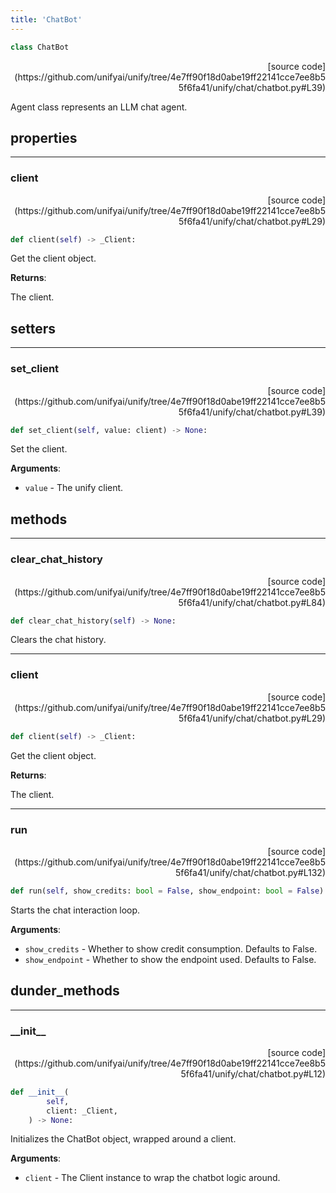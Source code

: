 ```yaml
---
title: 'ChatBot'
---
```


```python
class ChatBot
```

<p align="right">[source code](https://github.com/unifyai/unify/tree/4e7ff90f18d0abe19ff22141cce7ee8b55f6fa41/unify/chat/chatbot.py#L39)</p>

Agent class represents an LLM chat agent.

## properties

---

### client

<p align="right">[source code](https://github.com/unifyai/unify/tree/4e7ff90f18d0abe19ff22141cce7ee8b55f6fa41/unify/chat/chatbot.py#L29)</p>

```python
def client(self) -> _Client:
```

Get the client object.  

**Returns**:

The client.

## setters

---

### set\_client

<p align="right">[source code](https://github.com/unifyai/unify/tree/4e7ff90f18d0abe19ff22141cce7ee8b55f6fa41/unify/chat/chatbot.py#L39)</p>

```python
def set_client(self, value: client) -> None:
```

Set the client.  

**Arguments**:

- `value` - The unify client.

## methods

---

### clear\_chat\_history

<p align="right">[source code](https://github.com/unifyai/unify/tree/4e7ff90f18d0abe19ff22141cce7ee8b55f6fa41/unify/chat/chatbot.py#L84)</p>

```python
def clear_chat_history(self) -> None:
```

Clears the chat history.

---

### client

<p align="right">[source code](https://github.com/unifyai/unify/tree/4e7ff90f18d0abe19ff22141cce7ee8b55f6fa41/unify/chat/chatbot.py#L29)</p>

```python
def client(self) -> _Client:
```

Get the client object.  

**Returns**:

The client.

---

### run

<p align="right">[source code](https://github.com/unifyai/unify/tree/4e7ff90f18d0abe19ff22141cce7ee8b55f6fa41/unify/chat/chatbot.py#L132)</p>

```python
def run(self, show_credits: bool = False, show_endpoint: bool = False) -> None:
```

Starts the chat interaction loop.

**Arguments**:

- `show_credits` - Whether to show credit consumption. Defaults to False.
- `show_endpoint` - Whether to show the endpoint used. Defaults to False.

## dunder_methods

---

### \_\_init\_\_

<p align="right">[source code](https://github.com/unifyai/unify/tree/4e7ff90f18d0abe19ff22141cce7ee8b55f6fa41/unify/chat/chatbot.py#L12)</p>

```python
def __init__(
        self,
        client: _Client,
    ) -> None:
```

Initializes the ChatBot object, wrapped around a client.

**Arguments**:

- `client` - The Client instance to wrap the chatbot logic around.